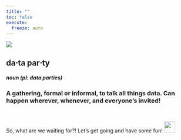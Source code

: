 ```yaml
---
title: ""
toc: false
execute:
  freeze: auto 
---
```

::: {.column-screen}
![](posts/imgs/banner.png){fig-alt="a hand-drawn banner of confetti"}
:::

::: {.column-page-inset}
# da$\cdot$ta par$\cdot$ty
##### *noun* (pl: *data parties*) 
### A gathering, formal or informal, to talk all things data. Can happen wherever, whenever, and everyone's invited!

<br/>

So, what are we waiting for?! Let's get going and have some fun!  ![](posts/imgs/rconf_preso/emoji_party.png){width="30" height="30" fig-alt="Party face emoji"}

:::
```{=html}
<!-- none of this works, not sure why/if possible to get a background image. (stuff in yml doesn't work either... ) 
background-image: url("img1.png")
website:
  sidebar: false
background: "#D9E3E4"
    logo: "posts/imgs/Background.png"
    pinned: true
    align: center-->
<body style="background: url('file:///Users/caroline.buck/Desktop/Fun_R/carobuck-quarto/posts/imgs/Background.png')">


    </body>
```

